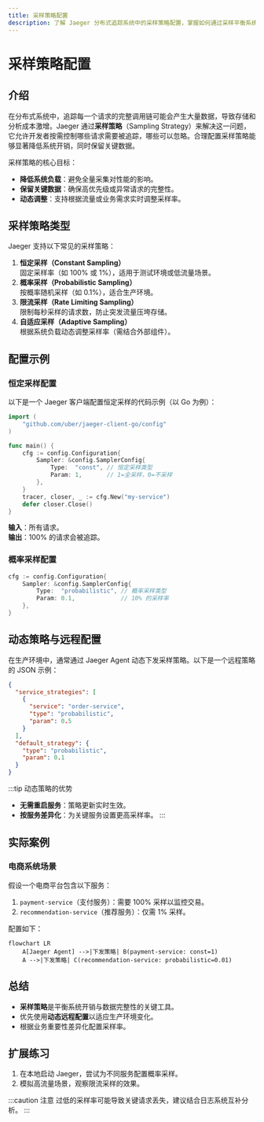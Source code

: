 ```yaml
---
title: 采样策略配置
description: 了解 Jaeger 分布式追踪系统中的采样策略配置，掌握如何通过采样平衡系统开销与数据完整性。
---
```


# 采样策略配置

## 介绍

在分布式系统中，追踪每一个请求的完整调用链可能会产生大量数据，导致存储和分析成本激增。Jaeger 通过**采样策略**（Sampling Strategy）来解决这一问题，它允许开发者按需控制哪些请求需要被追踪，哪些可以忽略。合理配置采样策略能够显著降低系统开销，同时保留关键数据。

采样策略的核心目标：
- **降低系统负载**：避免全量采集对性能的影响。
- **保留关键数据**：确保高优先级或异常请求的完整性。
- **动态调整**：支持根据流量或业务需求实时调整采样率。

## 采样策略类型

Jaeger 支持以下常见的采样策略：

1. **恒定采样（Constant Sampling）**  
   固定采样率（如 100% 或 1%），适用于测试环境或低流量场景。
2. **概率采样（Probabilistic Sampling）**  
   按概率随机采样（如 0.1%），适合生产环境。
3. **限流采样（Rate Limiting Sampling）**  
   限制每秒采样的请求数，防止突发流量压垮存储。
4. **自适应采样（Adaptive Sampling）**  
   根据系统负载动态调整采样率（需结合外部组件）。

## 配置示例

### 恒定采样配置
以下是一个 Jaeger 客户端配置恒定采样的代码示例（以 Go 为例）：

```go
import (
	"github.com/uber/jaeger-client-go/config"
)

func main() {
	cfg := config.Configuration{
		Sampler: &config.SamplerConfig{
			Type:  "const", // 恒定采样类型
			Param: 1,       // 1=全采样，0=不采样
		},
	}
	tracer, closer, _ := cfg.New("my-service")
	defer closer.Close()
}
```

**输入**：所有请求。<br />
**输出**：100% 的请求会被追踪。

### 概率采样配置
```go
cfg := config.Configuration{
	Sampler: &config.SamplerConfig{
		Type:  "probabilistic", // 概率采样类型
		Param: 0.1,             // 10% 的采样率
	},
}
```

## 动态策略与远程配置

在生产环境中，通常通过 Jaeger Agent 动态下发采样策略。以下是一个远程策略的 JSON 示例：

```json
{
  "service_strategies": [
    {
      "service": "order-service",
      "type": "probabilistic",
      "param": 0.5
    }
  ],
  "default_strategy": {
    "type": "probabilistic",
    "param": 0.1
  }
}
```

:::tip 动态策略的优势
- **无需重启服务**：策略更新实时生效。
- **按服务差异化**：为关键服务设置更高采样率。
:::

## 实际案例

### 电商系统场景
假设一个电商平台包含以下服务：
1. `payment-service`（支付服务）：需要 100% 采样以监控交易。
2. `recommendation-service`（推荐服务）：仅需 1% 采样。

配置如下：
```mermaid
flowchart LR
    A[Jaeger Agent] -->|下发策略| B(payment-service: const=1)
    A -->|下发策略| C(recommendation-service: probabilistic=0.01)
```

## 总结

- **采样策略**是平衡系统开销与数据完整性的关键工具。
- 优先使用**动态远程配置**以适应生产环境变化。
- 根据业务重要性差异化配置采样率。

## 扩展练习
1. 在本地启动 Jaeger，尝试为不同服务配置概率采样。
2. 模拟高流量场景，观察限流采样的效果。

:::caution 注意
过低的采样率可能导致关键请求丢失，建议结合日志系统互补分析。
:::